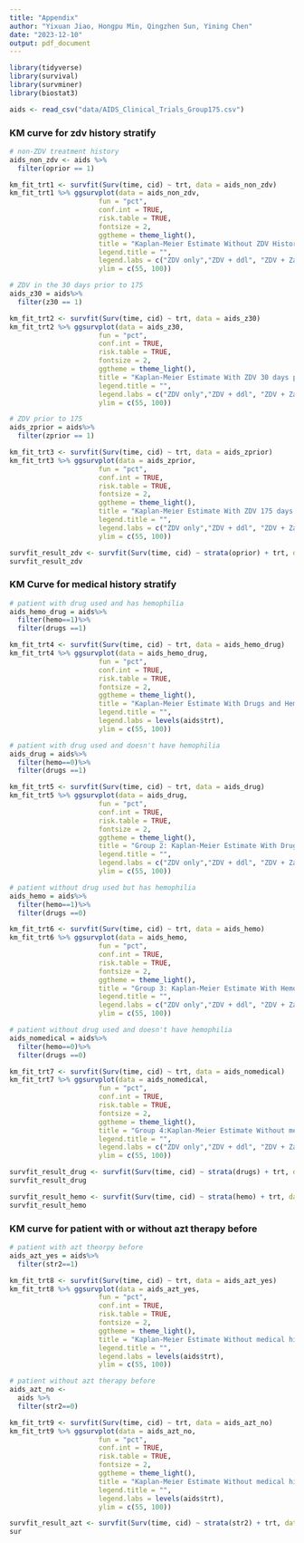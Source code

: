 ```yaml
---
title: "Appendix"
author: "Yixuan Jiao, Hongpu Min, Qingzhen Sun, Yining Chen"
date: "2023-12-10"
output: pdf_document
---
```


```r
library(tidyverse)
library(survival)
library(survminer)
library(biostat3)
```

```r
aids <- read_csv("data/AIDS_Clinical_Trials_Group175.csv")
```

### KM curve for zdv history stratify
```r
# non-ZDV treatment history
aids_non_zdv <- aids %>%
  filter(oprior == 1)
```

```r
km_fit_trt1 <- survfit(Surv(time, cid) ~ trt, data = aids_non_zdv)
km_fit_trt1 %>% ggsurvplot(data = aids_non_zdv,
                      fun = "pct", 
                      conf.int = TRUE,
                      risk.table = TRUE,
                      fontsize = 2,
                      ggtheme = theme_light(),
                      title = "Kaplan-Meier Estimate Without ZDV History",
                      legend.title = "",
                      legend.labs = c("ZDV only","ZDV + ddl", "ZDV + Zal", "ddl only"),
                      ylim = c(55, 100))
```

```r
# ZDV in the 30 days prior to 175
aids_z30 = aids%>%
  filter(z30 == 1)
```

```r
km_fit_trt2 <- survfit(Surv(time, cid) ~ trt, data = aids_z30)
km_fit_trt2 %>% ggsurvplot(data = aids_z30,
                      fun = "pct", 
                      conf.int = TRUE,
                      risk.table = TRUE,
                      fontsize = 2,
                      ggtheme = theme_light(),
                      title = "Kaplan-Meier Estimate With ZDV 30 days prior",
                      legend.title = "",
                      legend.labs = c("ZDV only","ZDV + ddl", "ZDV + Zal", "ddl only"),
                      ylim = c(55, 100))
```

```r
# ZDV prior to 175
aids_zprior = aids%>%
  filter(zprior == 1)
```

```r
km_fit_trt3 <- survfit(Surv(time, cid) ~ trt, data = aids_zprior)
km_fit_trt3 %>% ggsurvplot(data = aids_zprior,
                      fun = "pct", 
                      conf.int = TRUE,
                      risk.table = TRUE,
                      fontsize = 2,
                      ggtheme = theme_light(),
                      title = "Kaplan-Meier Estimate With ZDV 175 days prior to study",
                      legend.title = "",
                      legend.labs = c("ZDV only","ZDV + ddl", "ZDV + Zal", "ddl only"),
                      ylim = c(55, 100))
```

```r
survfit_result_zdv <- survfit(Surv(time, cid) ~ strata(oprior) + trt, data = aids)
survfit_result_zdv
```


### KM Curve for medical history stratify
```r
# patient with drug used and has hemophilia
aids_hemo_drug = aids%>%
  filter(hemo==1)%>%
  filter(drugs ==1)
```

```r
km_fit_trt4 <- survfit(Surv(time, cid) ~ trt, data = aids_hemo_drug)
km_fit_trt4 %>% ggsurvplot(data = aids_hemo_drug,
                      fun = "pct", 
                      conf.int = TRUE,
                      risk.table = TRUE,
                      fontsize = 2,
                      ggtheme = theme_light(),
                      title = "Kaplan-Meier Estimate With Drugs and Hemophilia",
                      legend.title = "",
                      legend.labs = levels(aids$trt),
                      ylim = c(55, 100))
```

```r
# patient with drug used and doesn't have hemophilia
aids_drug = aids%>%
  filter(hemo==0)%>%
  filter(drugs ==1)
```

```r
km_fit_trt5 <- survfit(Surv(time, cid) ~ trt, data = aids_drug)
km_fit_trt5 %>% ggsurvplot(data = aids_drug,
                      fun = "pct", 
                      conf.int = TRUE,
                      risk.table = TRUE,
                      fontsize = 2,
                      ggtheme = theme_light(),
                      title = "Group 2: Kaplan-Meier Estimate With Drug Used",
                      legend.title = "",
                      legend.labs = c("ZDV only","ZDV + ddl", "ZDV + Zal", "ddl only"),
                      ylim = c(55, 100))
```

```r
# patient without drug used but has hemophilia
aids_hemo = aids%>%
  filter(hemo==1)%>%
  filter(drugs ==0)
```

```r
km_fit_trt6 <- survfit(Surv(time, cid) ~ trt, data = aids_hemo)
km_fit_trt6 %>% ggsurvplot(data = aids_hemo,
                      fun = "pct", 
                      conf.int = TRUE,
                      risk.table = TRUE,
                      fontsize = 2,
                      ggtheme = theme_light(),
                      title = "Group 3: Kaplan-Meier Estimate With Hemophilia",
                      legend.title = "",
                      legend.labs = c("ZDV only","ZDV + ddl", "ZDV + Zal", "ddl only"),
                      ylim = c(55, 100))
```

```r
# patient without drug used and doesn't have hemophilia
aids_nomedical = aids%>%
  filter(hemo==0)%>%
  filter(drugs ==0)
```

```r
km_fit_trt7 <- survfit(Surv(time, cid) ~ trt, data = aids_nomedical)
km_fit_trt7 %>% ggsurvplot(data = aids_nomedical,
                      fun = "pct", 
                      conf.int = TRUE,
                      risk.table = TRUE,
                      fontsize = 2,
                      ggtheme = theme_light(),
                      title = "Group 4:Kaplan-Meier Estimate Without medical history",
                      legend.title = "",
                      legend.labs = c("ZDV only","ZDV + ddl", "ZDV + Zal", "ddl only"),
                      ylim = c(55, 100))

```

```r
survfit_result_drug <- survfit(Surv(time, cid) ~ strata(drugs) + trt, data = aids)
survfit_result_drug

survfit_result_hemo <- survfit(Surv(time, cid) ~ strata(hemo) + trt, data = aids)
survfit_result_hemo
```


### KM curve for patient with or without azt therapy before

```r
# patient with azt theorpy before
aids_azt_yes = aids%>%
  filter(str2==1)
```

```r
km_fit_trt8 <- survfit(Surv(time, cid) ~ trt, data = aids_azt_yes)
km_fit_trt8 %>% ggsurvplot(data = aids_azt_yes,
                      fun = "pct", 
                      conf.int = TRUE,
                      risk.table = TRUE,
                      fontsize = 2,
                      ggtheme = theme_light(),
                      title = "Kaplan-Meier Estimate Without medical history",
                      legend.title = "",
                      legend.labs = levels(aids$trt),
                      ylim = c(55, 100))

```


```r
# patient without azt therapy before
aids_azt_no <- 
  aids %>%
  filter(str2==0)
```

```r
km_fit_trt9 <- survfit(Surv(time, cid) ~ trt, data = aids_azt_no)
km_fit_trt9 %>% ggsurvplot(data = aids_azt_no,
                      fun = "pct", 
                      conf.int = TRUE,
                      risk.table = TRUE,
                      fontsize = 2,
                      ggtheme = theme_light(),
                      title = "Kaplan-Meier Estimate Without medical history",
                      legend.title = "",
                      legend.labs = levels(aids$trt),
                      ylim = c(55, 100))

```

```r
survfit_result_azt <- survfit(Surv(time, cid) ~ strata(str2) + trt, data = aids)
sur
```



